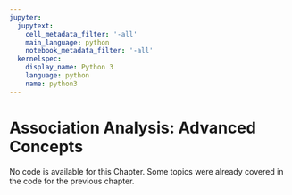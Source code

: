 ```yaml
---
jupyter:
  jupytext:
    cell_metadata_filter: '-all'
    main_language: python
    notebook_metadata_filter: '-all'
  kernelspec:
    display_name: Python 3
    language: python
    name: python3
---
```


# Association Analysis: Advanced Concepts

No code is available for this Chapter. Some topics were already covered in the code for the previous chapter.

